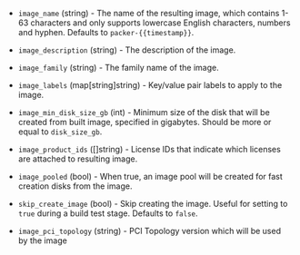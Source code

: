 <!-- Code generated from the comments of the ImageConfig struct in builder/yandex/common_config.go; DO NOT EDIT MANUALLY -->

- `image_name` (string) - The name of the resulting image, which contains 1-63 characters and only
  supports lowercase English characters, numbers and hyphen. Defaults to
  `packer-{{timestamp}}`.

- `image_description` (string) - The description of the image.

- `image_family` (string) - The family name of the image.

- `image_labels` (map[string]string) - Key/value pair labels to apply to the image.

- `image_min_disk_size_gb` (int) - Minimum size of the disk that will be created from built image, specified in gigabytes.
  Should be more or equal to `disk_size_gb`.

- `image_product_ids` ([]string) - License IDs that indicate which licenses are attached to resulting image.

- `image_pooled` (bool) - When true, an image pool will be created for fast creation disks from the image.

- `skip_create_image` (bool) - Skip creating the image. Useful for setting to `true` during a build test stage. Defaults to `false`.

- `image_pci_topology` (string) - PCI Topology version which will be used by the image

<!-- End of code generated from the comments of the ImageConfig struct in builder/yandex/common_config.go; -->
